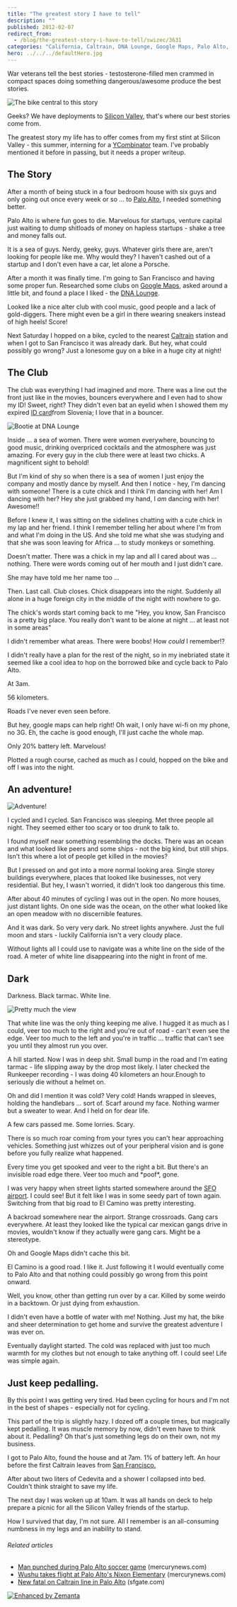 ```yaml
---
title: "The greatest story I have to tell"
description: ""
published: 2012-02-07
redirect_from:
  - /blog/the-greatest-story-i-have-to-tell/swizec/3631
categories: "California, Caltrain, DNA Lounge, Google Maps, Palo Alto, Palo Alto California, San Francisco, Silicon Valley, Uncategorized"
hero: ../../../defaultHero.jpg
---
```


War veterans tell the best stories - testosterone-filled men crammed in compact spaces doing something dangerous/awesome produce the best stories.

![The bike central to this story](https://swizec.com/wp-content/uploads/2012/02/11fdb5d3700d4fbd96b168de05ed2c21_77.jpg "The bike central to this story")

Geeks? We have deployments to [Silicon Valley](<http://maps.google.com/maps?ll=37.37,-122.04&spn=1.0,1.0&q=37.37,-122.04 (Silicon%20Valley)&t=h> "Silicon Valley"), that's where our best stories come from.

The greatest story my life has to offer comes from my first stint at Silicon Valley - this summer, interning for a [YCombinator](http://www.ycombinator.com "Y Combinator") team. I've probably mentioned it before in passing, but it needs a proper writeup.

## The Story

After a month of being stuck in a four bedroom house with six guys and only going out once every week or so ... to [Palo Alto](<http://maps.google.com/maps?ll=37.4291666667,-122.138055556&spn=0.1,0.1&q=37.4291666667,-122.138055556 (Palo%20Alto%2C%20California)&t=h> "Palo Alto, California"), I needed something better.

Palo Alto is where fun goes to die. Marvelous for startups, venture capital just waiting to dump shitloads of money on hapless startups - shake a tree and money falls out.

It is a sea of guys. Nerdy, geeky, guys. Whatever girls there are, aren't looking for people like me. Why would they? I haven't cashed out of a startup and I don't even have a car, let alone a Porsche.

After a month it was finally time. I'm going to San Francisco and having some proper fun. Researched some clubs on [Google Maps](http://maps.google.com "Google Maps"), asked around a little bit, and found a place I liked - the [DNA Lounge](<http://maps.google.com/maps?ll=37.7710083333,-122.412694444&spn=0.01,0.01&q=37.7710083333,-122.412694444 (DNA%20Lounge)&t=h> "DNA Lounge").

Looked like a nice alter club with cool music, good people and a lack of gold-diggers. There might even be a girl in there wearing sneakers instead of high heels! Score!

Next Saturday I hopped on a bike, cycled to the nearest [Caltrain](http://en.wikipedia.org/wiki/Caltrain "Caltrain") station and when I got to San Francisco it was already dark. But hey, what could possibly go wrong? Just a lonesome guy on a bike in a huge city at night!

## The Club

The club was everything I had imagined and more. There was a line out the front just like in the movies, bouncers everywhere and I even had to show my ID! Sweet, right? They didn't even bat an eyelid when I showed them my expired [ID card](http://en.wikipedia.org/wiki/Identity_document "Identity document")from Slovenia; I love that in a bouncer.

![Bootie at DNA Lounge](https://swizec.com/wp-content/uploads/2012/02/1074032723_aJTtC-M.jpeg "Bootie at DNA Lounge")

Inside ... a sea of women. There were women everywhere, bouncing to good music, drinking overpriced cocktails and the atmosphere was just amazing. For every guy in the club there were at least two chicks. A magnificent sight to behold!

But I'm kind of shy so when there is a sea of women I just enjoy the company and mostly dance by myself. And then I notice - hey, I'm dancing with someone! There is a cute chick and I think I'm dancing with her! Am I dancing with her? Hey she just grabbed my hand, I _am_ dancing with her! Awesome!!

Before I knew it, I was sitting on the sidelines chatting with a cute chick in my lap and her friend. I think I remember telling her about where I'm from and what I'm doing in the US. And she told me what she was studying and that she was soon leaving for Africa ... to study monkeys or something.

Doesn't matter. There was a chick in my lap and all I cared about was ... nothing. There were words coming out of her mouth and I just didn't care.

She may have told me her name too ...

Then. Last call. Club closes. Chick disappears into the night. Suddenly all alone in a huge foreign city in the middle of the night with nowhere to go.

The chick's words start coming back to me "Hey, you know, San Francisco is a pretty big place. You really don't want to be alone at night ... at least not in some areas"

I didn't remember what areas. There were boobs! How _could_ I remember!?

I didn't really have a plan for the rest of the night, so in my inebriated state it seemed like a cool idea to hop on the borrowed bike and cycle back to Palo Alto.

At 3am.

56 kilometers.

Roads I've never even seen before.

But hey, google maps can help right! Oh wait, I only have wi-fi on my phone, no 3G. Eh, the cache is good enough, I'll just cache the whole map.

Only 20% battery left. Marvelous!

Plotted a rough course, cached as much as I could, hopped on the bike and off I was into the night.

## An adventure!

![Adventure!](https://swizec.com/wp-content/uploads/2012/02/Screen-Shot-2012-02-07-at-4.47.27-PM.png "Adventure!")

I cycled and I cycled. San Francisco was sleeping. Met three people all night. They seemed either too scary or too drunk to talk to.

I found myself near something resembling the docks. There was an ocean and what looked like peers and some ships - not the big kind, but still ships. Isn't this where a lot of people get killed in the movies?

But I pressed on and got into a more normal looking area. Single storey buildings everywhere, places that looked like businesses, not very residential. But hey, I wasn't worried, it didn't look too dangerous this time.

After about 40 minutes of cycling I was out in the open. No more houses, just distant lights. On one side was the ocean, on the other what looked like an open meadow with no discernible features.

And it was dark. So very very dark. No street lights anywhere. Just the full moon and stars - luckily California isn't a very cloudy place.

Without lights all I could use to navigate was a white line on the side of the road. A meter of white line disappearing into the night in front of me.

## Dark

Darkness. Black tarmac. White line.

![Pretty much the view](https://swizec.com/wp-content/uploads/2012/02/IMGP2951_thumb1.jpeg "Pretty much the view")

That white line was the only thing keeping me alive. I hugged it as much as I could, veer too much to the right and you're out of road - can't even see the edge. Veer too much to the left and you're in traffic ... traffic that can't see you until they almost run you over.

A hill started. Now I was in deep shit. Small bump in the road and I'm eating tarmac - life slipping away by the drop most likely. I later checked the Runkeeper recording - I was doing 40 kilometers an hour.Enough to seriously die without a helmet on.

Oh and did I mention it was cold? Very cold! Hands wrapped in sleeves, holding the handlebars ... sort of. Scarf around my face. Nothing warmer but a sweater to wear. And I held on for dear life.

A few cars passed me. Some lorries. Scary.

There is so much roar coming from your tyres you can't hear approaching vehicles. Something just whizzes out of your peripheral vision and is gone before you fully realize what happened.

Every time you get spooked and veer to the right a bit. But there's an invisible road edge there. Veer too much and \*poof\*, gone.

I was very happy when street lights started somewhere around the [SFO airport](<http://maps.google.com/maps?ll=37.6188888889,-122.375&spn=0.03,0.03&q=37.6188888889,-122.375 (San%20Francisco%20International%20Airport)&t=h> "San Francisco International Airport"). I could see! But it felt like I was in some seedy part of town again. Switching from that big road to El Camino was pretty interesting.

A backroad somewhere near the airport. Strange crossroads. Gang cars everywhere. At least they looked like the typical car mexican gangs drive in movies, wouldn't know if they actually were gang cars. Might be a stereotype.

Oh and Google Maps didn't cache this bit.

El Camino is a good road. I like it. Just following it I would eventually come to Palo Alto and that nothing could possibly go wrong from this point onward.

Well, you know, other than getting run over by a car. Killed by some weirdo in a backtown. Or just dying from exhaustion.

I didn't even have a bottle of water with me! Nothing. Just my hat, the bike and sheer determination to get home and survive the greatest adventure I was ever on.

Eventually daylight started. The cold was replaced with just too much warmth for my clothes but not enough to take anything off. I could see! Life was simple again.

## Just keep pedalling.

By this point I was getting very tired. Had been cycling for hours and I'm not in the best of shapes - especially not for cycling.

This part of the trip is slightly hazy. I dozed off a couple times, but magically kept pedalling. It was muscle memory by now, didn't even have to think about it. Pedalling? Oh that's just something legs do on their own, not my business.

I got to Palo Alto, found the house and at 7am. 1% of battery left. An hour before the first Caltrain leaves from [San Francisco.](<http://maps.google.com/maps?ll=37.7793,-122.4192&spn=0.1,0.1&q=37.7793,-122.4192 (San%20Francisco)&t=h> "San Francisco")

After about two liters of Cedevita and a shower I collapsed into bed. Couldn't think straight to save my life.

The next day I was woken up at 10am. It was all hands on deck to help prepare a picnic for all the Silicon Valley friends of the startup.

How I survived that day, I'm not sure. All I remember is an all-consuming numbness in my legs and an inability to stand.

###### Related articles

- [Man punched during Palo Alto soccer game](http://www.mercurynews.com/breaking-news/ci_19906706) (mercurynews.com)
- [Wushu takes flight at Palo Alto's Nixon Elementary](http://www.mercurynews.com/peninsula/ci_19741327) (mercurynews.com)
- [New fatal on Caltrain line in Palo Alto](http://www.sfgate.com/cgi-bin/article.cgi?f=/c/a/2011/11/26/BA2L1M4JH5.DTL) (sfgate.com)

[![Enhanced by Zemanta](https://img.zemanta.com/zemified_e.png?x-id=f5c50df4-886a-4fc9-a03d-118a1963b574)](http://www.zemanta.com/ "Enhanced by Zemanta")

